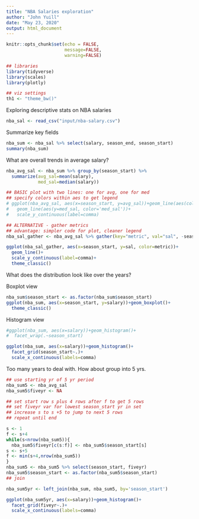 ```yaml
---
title: "NBA Salaries exploration"
author: "John Yuill"
date: "May 23, 2020"
output: html_document
---
```


```r
knitr::opts_chunk$set(echo = FALSE,
                      message=FALSE,
                      warning=FALSE)

## libraries
library(tidyverse)
library(scales)
library(plotly)

## viz settings
th1 <- "theme_bw()"

```

Exploring descriptive stats on NBA salaries

```r
nba_sal <- read_csv("input/nba-salary.csv")

```

Summarize key fields

```r
nba_sum <- nba_sal %>% select(salary, season_end, season_start)
summary(nba_sum)
```

What are overall trends in average salary?

```r
nba_avg_sal <- nba_sum %>% group_by(season_start) %>% 
  summarize(avg_sal=mean(salary),
            med_sal=median(salary))
```

```r
## BASIC plot with two lines: one for avg, one for med
## specify colors within aes to get legend
# ggplot(nba_avg_sal, aes(x=season_start, y=avg_sal))+geom_line(aes(color='avg_sal'))+
#   geom_line(aes(y=med_sal, color='med_sal'))+
#   scale_y_continuous(label=comma)

## ALTERNATIVE - gather metrics
## advantage: simpler code for plot, cleaner legend
nba_sal_gather <- nba_avg_sal %>% gather(key="metric", val="sal", -season_start)

ggplot(nba_sal_gather, aes(x=season_start, y=sal, color=metric))+
  geom_line()+
  scale_y_continuous(label=comma)+
  theme_classic()

```

What does the distribution look like over the years?

Boxplot view

```r
nba_sum$season_start <- as.factor(nba_sum$season_start) 
ggplot(nba_sum, aes(x=season_start, y=salary))+geom_boxplot()+
  theme_classic()
```

Histogram view

```r

#ggplot(nba_sum, aes(x=salary))+geom_histogram()+
#  facet_wrap(.~season_start)

ggplot(nba_sum, aes(x=salary))+geom_histogram()+
  facet_grid(season_start~.)+
  scale_x_continuous(labels=comma)

```

Too many years to deal with. How about group into 5 yrs.

```r
## use starting yr of 5 yr period
nba_sum5 <- nba_avg_sal
nba_sum5$fiveyr <- NA

## set start row s plus 4 rows after f to get 5 rows
## set fiveyr var for lowest season_start yr in set
## increase s to s +5 to jump to next 5 rows
## repeat until end

s <- 1
f <- s+4
while(s<nrow(nba_sum5)){
  nba_sum5$fiveyr[c(s:f)] <- nba_sum5$season_start[s]
s <- s+5
f <- min(s+4,nrow(nba_sum5))
}
nba_sum5 <- nba_sum5 %>% select(season_start, fiveyr)
nba_sum5$season_start <- as.factor(nba_sum5$season_start)
## join

nba_sum5yr <- left_join(nba_sum, nba_sum5, by='season_start')

```

```r

ggplot(nba_sum5yr, aes(x=salary))+geom_histogram()+
  facet_grid(fiveyr~.)+
  scale_x_continuous(labels=comma)
```

